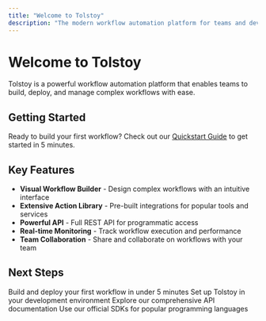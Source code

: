```yaml
---
title: "Welcome to Tolstoy"
description: "The modern workflow automation platform for teams and developers"
---
```


# Welcome to Tolstoy

Tolstoy is a powerful workflow automation platform that enables teams to build, deploy, and manage complex workflows with ease.

## Getting Started

Ready to build your first workflow? Check out our [Quickstart Guide](/quickstart) to get started in 5 minutes.

## Key Features

- **Visual Workflow Builder** - Design complex workflows with an intuitive interface
- **Extensive Action Library** - Pre-built integrations for popular tools and services
- **Powerful API** - Full REST API for programmatic access
- **Real-time Monitoring** - Track workflow execution and performance
- **Team Collaboration** - Share and collaborate on workflows with your team

## Next Steps

<CardGroup cols={2}>
  <Card title="Quickstart Guide" icon="rocket" href="/quickstart">
    Build and deploy your first workflow in under 5 minutes
  </Card>
  <Card title="Installation" icon="download" href="/installation">
    Set up Tolstoy in your development environment
  </Card>
  <Card title="API Reference" icon="book" href="/api-reference/authentication">
    Explore our comprehensive API documentation
  </Card>
  <Card title="SDK Documentation" icon="code" href="/sdk/overview">
    Use our official SDKs for popular programming languages
  </Card>
</CardGroup>